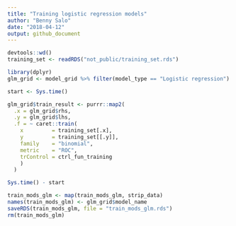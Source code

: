 ```yaml
---
title: "Training logistic regression models"
author: "Benny Salo"
date: "2018-04-12"
output: github_document
---
```


```r
devtools::wd()
training_set <- readRDS("not_public/training_set.rds")
```

```r
library(dplyr)
glm_grid <- model_grid %>% filter(model_type == "Logistic regression")
```


```r

start <- Sys.time()

glm_grid$train_result <- purrr::map2(
  .x = glm_grid$rhs,
  .y = glm_grid$lhs,
  .f = ~ caret::train(
    x         = training_set[.x],
    y         = training_set[[.y]],
    family    = "binomial",
    metric    = "ROC",
    trControl = ctrl_fun_training
    )
  )

Sys.time() - start


```

```r
train_mods_glm <- map(train_mods_glm, strip_data)
names(train_mods_glm) <- glm_grid$model_name
saveRDS(train_mods_glm, file = "train_mods_glm.rds")
rm(train_mods_glm)
```

